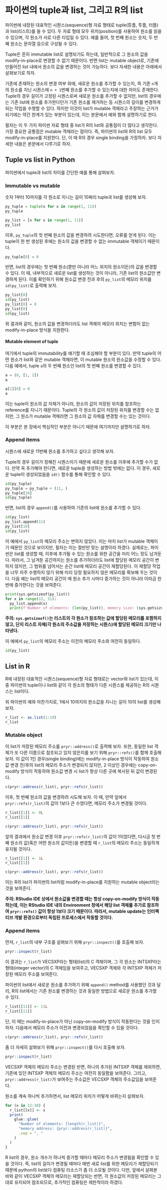 # 파이썬의 tuple과 list, 그리고 R의 list {#tuple-list-list}

파이썬에 내장된 대표적인 시퀀스(sequence)형 자료 형태로 tuple(튜플, 투플, 터플)과 list(리스트)를 들 수 있다. 두 자료 형태 모두 위치(position)를 사용하여 원소를 읽을 수 있으며, 각 원소가 서로 다른 타입일 수 있다. 예를 들어, 첫 번째 원소는 숫자, 두 번째 원소는 문자열 등으로 구성될 수 있다.

Tuple은 흔히 immutable list로 설명되기도 하는데, 일반적으로 그 원소의 값을 modify-in-place로 변경할 수 없기 때문이다. 반면 list는 mutable object로, 기존에 만들어진 list 내에서 원소의 값을 변경하는 것이 가능하다. 보다 자세한 내용은 아래에서 살펴보기로 하자.

기존에 존재하는 원소의 변경 여부 외에, 새로운 원소를 추가할 수 있는지, 즉 기존 `n`개의 원소를 지닌 시퀀스에 `n + 1`번째 원소를 추가할 수 있는지에 대한 차이도 존재한다. Tuple의 경우 길이가 고정된 시퀀스로써 새로운 원소를 추가할 수 없지만, list의 경우에는 기존 list에 원소를 추가한다던가 기존 원소를 제거하는 등 시퀀스의 길이를 변경하게 되는 작업을 수행할 수 있다. 하지만 이것이 list가 mutable 객체라고 주장하는 근거가 되기에는 약간 한계가 있는 부분이 있는데, 이는 본문에서 예와 함께 설명하기로 한다.

필자는 이 두 가지 파이썬 자료 형태 중 list가 R의 list와 공통점이 더 많다고 생각한다. 가장 중요한 공통점은 mutable 객체라는 점이다. 즉, 파이썬의 list와 R의 list 모두 modify-in-place를 지원한다. 단, 이 때 R의 경우 single binding을 가정하자. 보다 자세한 내용은 본문에서 다루기로 하자.


## Tuple vs list in Python

파이썬에서 tuple과 list의 차이를 간단한 예를 통해 살펴보자.

### Immutable vs mutable

숫자 1부터 10까지를 각 원소로 지니는 길이 10짜리 tuple과 list를 생성해 보자.

```python
py_tuple = tuple(x for x in range(1, 11))
py_tuple

py_list = [x for x in range(1, 11)]
py_list
```

이후, `py_tuple`의 첫 번째 원소의 값을 변경하려 시도한다면, 오류를 얻게 된다. 이는 tuple이 한 번 생성된 후에는 원소의 값을 변경할 수 없는 immutable 객체이기 때문이다.

```python
py_tuple[0] = 0
```

반면, list의 경우에는 첫 번째 원소(뿐만 아니라 어느 위치의 원소이든)의 값을 변경할 수 있다. 이 때, 내부적으로 새로운 list를 생성하는 것이 아니라, 기존 list의 원소값만 변경하게 된다. 이를 확인하기 위해 원소값 변경 전과 후의 `py_list`의 메모리 위치를 `id(py_list)`로 출력해 보자.

```python
py_list[0]
id(py_list)
py_list[0] = 0
py_list[0]
id(py_list)
```

위 결과와 같이, 원소의 값을 변경하더라도 list 객체의 메모리 위치는 변함이 없는 modify-in-place 방식을 지원한다.


#### Mutable element of tuple

여기에서 tuple의 immutability를 얘기할 때 조심해야 할 부분이 있다. 만약 tuple의 어떤 원소가 list와 같은 mutable 객체라면, 이 mutable 원소의 원소값을 수정할 수 있다. 다음 예에서, tuple `a`의 두 번째 원소인 list의 첫 번째 원소를 변경할 수 있다.

```python
a = (0, [1, 2])
a

a[1][0] = 0
a
```

이는 tuple이 원소의 값 자체가 아니라, 원소의 값이 저장된 위치를 참조하는 reference를 지니기 때문이다. Tuple의 각 원소의 값이 저장된 위치를 변경할 수는 없지만, 그 원소가 mutable 객체라면 그 원소의 값 자체를 변경할 수는 있는 것이다.

이 부분은 본 장에서 핵심적인 부분은 아니기 때문에 여기까지만 설명하기로 하자.


### Append items

시퀀스에 새로운 11번째 원소를 추가하고 싶다고 생각해 보자. 

Tuple의 경우 길이가 정해진 시퀀스이기 때문에 새로운 원소를 이후에 추가할 수가 없다. 만약 꼭 추가해야 한다면, 새로운 tuple을 생성하는 방법 밖에는 없다. 이 경우, 새로운 tuple이 생성되었음을 `id()` 함수를 통해 확인할 수 있다.

```python
id(py_tuple)
py_tuple = py_tuple + (11, )
py_tuple[10]
id(py_tuple)
```

반면, list의 경우 `append()`를 사용하여 기존의 list에 원소를 추가할 수 있다.

```python
id(py_list)
py_list.append(11)
py_list[10]
id(py_list)
```

이 예에서 `py_list`의 메모리 주소는 변하지 않았다. 이는 마치 list가 mutable 객체이기 때문인 것으로 보이지만, 필자는 이는 절반만 맞는 설명이라 하겠다. 실제로는, 파이썬은 list를 생성할 때, 이후에 추가될 수 있는 원소를 위한 공간을 미리 어느 정도 남겨둔다. 따라서, 그 남겨둔 공간까지는 원소를 추가하더라도 list에 할당된 메모리 공간이 변하지 않지만, 그 범위를 넘어서는 순간 list에 메모리 공간이 재할당된다. 이 재할당 작업을 너무 자주 수행하지 않기 위해 미리 당장 필요하지 않은 메모리를 확보해 두는 것이다. 다음 예는 list의 메모리 공간이 매 원소 추가 시마다 증가하는 것이 아니라 이따금 한 번에 증가한다는 것을 보여준다. 

```python
print(sys.getsizeof(py_list))
for x in range(12, 31):
  py_list.append(x)
  print(f'Number of elements: {len(py_list)}, memory size: {sys.getsizeof(py_list)}')
```

**주의: `sys.getsizeof()`는 리스트의 각 원소가 참조하는 값에 할당된 메모리를 포함하지 않고, 단지 리스트 자체(각 원소의 주소값을 저장하는 시퀀스)에 할당된 메모리 크기만 나타낸다.**

이 예에서 `py_list`의 메모리 주소는 이전의 메모리 주소와 여전히 동일하다.

```python
id(py_list)
```


## List in R

R에 내장된 대표적인 시퀀스(sequence)형 자료 형태로는 vector와 list가 있는데, 이 중 파이썬의 tuple이나 list와 같이 각 원소의 형태가 다른 시퀀스를 제공하는 R의 시퀀스는 list이다.

위 파이썬의 예와 마찬가지로, 1에서 10까지의 원소값을 지니는 길이 10의 list를 생성해 보자.

```r
r_list <- as.list(1:10)
r_list
```


### Mutable object

이 list가 저장된 메모리 주소를 `pryr::address()`로 출력해 보자. 또한, 동일한 list 객체가 또 다른 이름으로 참조되고 있지 않은지를 보기 위해 `pryr::refs()`를 함께 호출해 보자. 이 값이 1인 경우(single binding)에는 modify-in-place 방식이 작동하여 원소값 변경 전/후의 list의 메모리 주소가 변경되지 않지만, 2 이상인 경우에는 copy-on-modify 방식이 작동하여 원소값 변경 시 list가 항상 다른 곳에 복사된 뒤 값이 변경된다. 

```r
c(pryr::address(r_list), pryr::refs(r_list))
```


이후, 첫 번째 원소의 값을 변경하려 시도해 보자. 이 때, 만약 앞에서 `pryr::refs(r_list)`의 값이 1보다 큰 수였다면, 메모리 주소가 변경될 것이다.

```r
r_list[[1]] <- 0L
r_list[[1]]

c(pryr::address(r_list), pryr::refs(r_list))
```

앞의 결과에서 원소값 변경 이후 `pryr::refs(r_list)`의 값이 1이었다면, 다시금 첫 번째 원소의 값(혹은 어떤 원소의 값이든)을 변경할 때 `r_list`의 메모리 주소는 동일하게 유지될 것이다.

```r
r_list[[1]] <- 1L
r_list[[1]]

c(pryr::address(r_list), pryr::refs(r_list))
```

이는 R의 list가 파이썬의 list처럼 modify-in-place를 지원하는 mutable object라는 것을 보여준다.

**주의: RStudio IDE 상에서 원소값을 변경할 때는 항상 copy-on-modify 방식이 작동하는데, 이는 RStudio IDE 내의 Environment 창에서 해당 list 객체를 추가로 참조하여 `pryr::refs()` 값이 항상 1보다 크기 때문이다. 따라서, mutable update는 인터랙티브 개발 환경으로부터 독립된 프로세스에서 작동할 것이다.**


### Append items

먼저, `r_list`의 내부 구조를 살펴보기 위해 `pryr::inspect()`를 호출해 보자.

```r
pryr::inspect(r_list)
```

이 결과는 `r_list`가 VECSXP라는 형태(list)의 C 객체이며, 그 각 원소는 INTSXP라는 형태(integer vector)의 C 객체임을 보여주고, VECSXP 객체와 각 INTSXP 객체가 저장된 메모리 주소를 보여준다.

파이썬의 list에서 새로운 원소를 추가하기 위해 `append()` method를 사용했던 것과 달리, R의 list에서는 기존 원소를 변경하는 것과 동일한 방법으로 새로운 원소를 추가할 수 있다.

```r
r_list[[11]] <- 11L
r_list[[11]]
```

단, 이 때는 modify-in-place가 아닌 copy-on-modify 방식이 작동한다는 것을 인지하자. 다음에서 메모리 주소가 이전과 변경되었음을 확인할 수 있을 것이다.

```r
c(pryr::address(r_list), pryr::refs(r_list))
```

좀 더 자세히 살펴보기 위해 `pryr::inspect()`를 다시 호출해 보자.

```r
pryr::inspect(r_list)
```

VECSXP 객체의 메모리 주소는 변경된 반면, 하나의 추가된 INTSXP 객체를 제외하면, 기존에 있던 INTSXP 객체의 메모리 주소는 여전히 동일함을 보여준다. 그리고, `pryr::address(r_list)`가 보여주는 주소값은 VECSXP 객체의 주소값임을 보여준다.

원소를 계속 하나씩 추가하면서, list 메모리 위치가 어떻게 바뀌는지 살펴보자.

```r
for (x in 12:30) {
  r_list[[x]] <- x
  print(
    glue::glue(
      "Number of elements: {length(r_list)}",
      "memory address: {pryr::address(r_list)}",
      .sep = ", "
    )
  )
}
```

R list의 경우, 원소 개수가 하나씩 증가할 때마다 메모리 주소가 변경됨을 확인할 수 있을 것이다. 즉, list의 길이가 변경될 때마다 매번 새로 list를 위한 메모리가 재할당되기 때문에 python의 list보다 컴퓨팅 리소스가 좀 더 소모될 것이다. 다만, 앞에서 살펴본 바와 같이 VECSXP 객체의 메모리는 재할당되는 반면, 각 원소값이 저장된 메모리는 그대로 유지되어 참조되므로, 추가적인 컴퓨팅은 제한적이라 하겠다.



